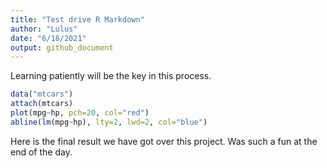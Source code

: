 ```yaml
---
title: "Test drive R Markdown"
author: "Lulus"
date: "6/18/2021"
output: github_document
---
```




Learning patiently will be the key in this process.

```r
data("mtcars")
attach(mtcars)
plot(mpg~hp, pch=20, col="red")
abline(lm(mpg~hp), lty=2, lwd=2, col="blue")
```

Here is the final result we have got over this project. Was such a fun at the end of the day. 